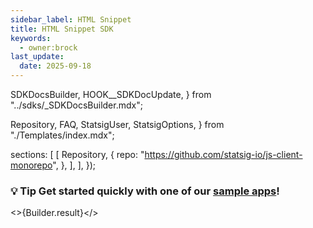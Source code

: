 ```yaml
---
sidebar_label: HTML Snippet
title: HTML Snippet SDK
keywords:
  - owner:brock
last_update:
  date: 2025-09-18
---
```


  SDKDocsBuilder,
  HOOK__SDKDocUpdate,
} from "../sdks/_SDKDocsBuilder.mdx";

  Repository,
  FAQ,
  StatsigUser,
  StatsigOptions,
} from "./Templates/index.mdx";


  sections: [
    [
      Repository,
      {
        repo: "https://github.com/statsig-io/js-client-monorepo",
      },
    ],
  ],
});

### 💡 **Tip** Get started quickly with one of our [sample apps](https://github.com/statsig-io/js-client-monorepo/tree/main/samples)!


<>{Builder.result}</>
<Install />
<Initialize />
